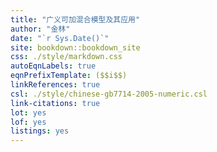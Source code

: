 ```yaml
--- 
title: "广义可加混合模型及其应用"
author: "金林"
date: "`r Sys.Date()`"
site: bookdown::bookdown_site
css: ./style/markdown.css
autoEqnLabels: true
eqnPrefixTemplate: ($$i$$)
linkReferences: true
csl: ./style/chinese-gb7714-2005-numeric.csl
link-citations: true
lot: yes
lof: yes
listings: yes
---
```

